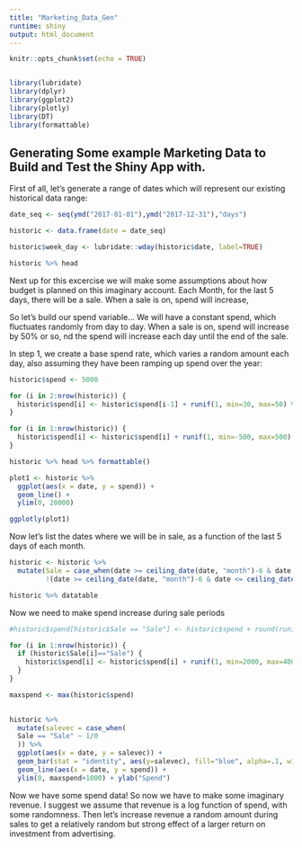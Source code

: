 ```yaml
---
title: "Marketing_Data_Gen"
runtime: shiny
output: html_document
---
```


```r
knitr::opts_chunk$set(echo = TRUE)


library(lubridate)
library(dplyr)
library(ggplot2)
library(plotly)
library(DT)
library(formattable)
```

## Generating Some example Marketing Data to Build and Test the Shiny App with.

First of all, let's generate a range of dates which will represent our existing historical data range:

```r
date_seq <- seq(ymd("2017-01-01"),ymd("2017-12-31"),"days")

historic <- data.frame(date = date_seq)

historic$week_day <- lubridate::wday(historic$date, label=TRUE)

historic %>% head 
```

Next up for this excercise we will make some assumptions about how budget is planned on this imaginary account.
Each Month, for the last 5 days, there will be a sale.
When a sale is on, spend will increase,

So let's build our spend variable...
We will have a constant spend, which fluctuates randomly from day to day.
When a sale is on, spend will increase by 50% or so, nd the spend will increase each day until the end of the sale.

In step 1, we create a base spend rate, which varies a random amount each day, also assuming they have been ramping up spend over the year:

```r

historic$spend <- 5000 

for (i in 2:nrow(historic)) {
  historic$spend[i] <- historic$spend[i-1] + runif(1, min=30, max=50) %>% round(2) - i/11
}

for (i in 1:nrow(historic)) {
  historic$spend[i] <- historic$spend[i] + runif(1, min=-500, max=500) %>% round(2)
}

historic %>% head %>% formattable()

plot1 <- historic %>% 
  ggplot(aes(x = date, y = spend)) +
  geom_line() +
  ylim(0, 20000) 

ggplotly(plot1)
```

Now let's list the dates where we will be in sale, as a function of the last 5 days of each month.

```r
historic <- historic %>% 
  mutate(Sale = case_when(date >= ceiling_date(date, "month")-6 & date <= ceiling_date(date, "month")-1 ~ "Sale",
         !(date >= ceiling_date(date, "month")-6 & date <= ceiling_date(date, "month")-1) ~ "BAU"))

historic %>% datatable
```

Now we need to make spend increase during sale periods

```r

#historic$spend[historic$Sale == "Sale"] <- historic$spend + round(runif(1, min=2000, max=5000),2)

for (i in 1:nrow(historic)) {
  if (historic$Sale[i]=="Sale") {
    historic$spend[i] <- historic$spend[i] + runif(1, min=2000, max=4000) %>% round(2)
  }
}

maxspend <- max(historic$spend)

  
historic %>% 
  mutate(salevec = case_when(
  Sale == "Sale" ~ 1/0
  )) %>% 
  ggplot(aes(x = date, y = salevec)) +
  geom_bar(stat = "identity", aes(y=salevec), fill="blue", alpha=.1, width = 1) +
  geom_line(aes(x = date, y = spend)) +
  ylim(0, maxspend+1000) + ylab("Spend")
```

Now we have some spend data! So now we have to make some imaginary revenue. I suggest we assume that revenue is a log function of spend, with some randomness. Then let's increase revenue a random amount during sales to get a relatively random but strong effect of a larger return on investment from advertising.


